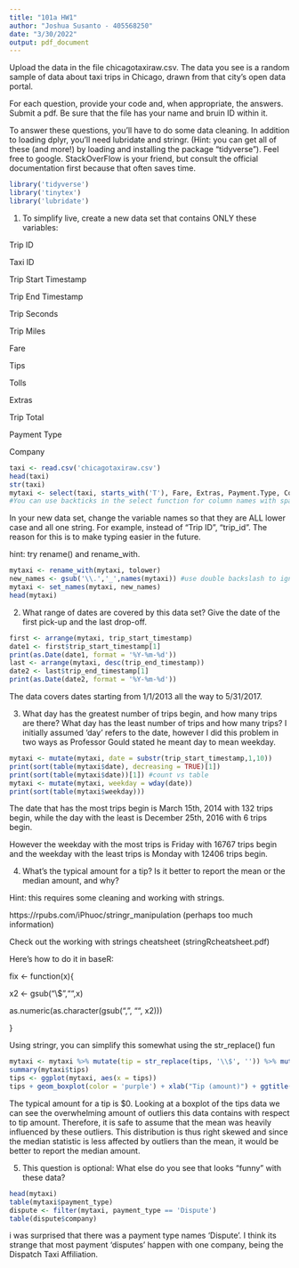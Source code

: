 ```yaml
---
title: "101a HW1"
author: "Joshua Susanto - 405568250"
date: "3/30/2022"
output: pdf_document
---
```


Upload the data in the file chicagotaxiraw.csv.  The data you see is a random sample of data about taxi trips in Chicago, drawn from that city's open data portal.

For each question, provide your code and, when appropriate, the answers.  Submit a pdf. Be sure that the file has your name and bruin ID within it.

To answer these questions, you'll have to do some data cleaning. In addition to loading dplyr, you'll need lubridate and stringr. (Hint: you can get all of these (and more!) by loading and installing the package "tidyverse").  Feel free to google.  StackOverFlow is your friend, but consult the official documentation first because that often saves time.

```r
library('tidyverse')
library('tinytex')
library('lubridate')
```

1) To simplify live, create a new data set that contains ONLY these variables:

Trip ID

Taxi ID

Trip Start Timestamp

Trip End Timestamp

Trip Seconds

Trip Miles

Fare

Tips

Tolls

Extras

Trip Total

Payment Type

Company

```r
taxi <- read.csv('chicagotaxiraw.csv')
head(taxi)
str(taxi)
mytaxi <- select(taxi, starts_with('T'), Fare, Extras, Payment.Type, Company)
#You can use backticks in the select function for column names with spaces or other special characters
```

In your new data set, change the variable names so that they are ALL lower case and all one string.  For example, instead of "Trip ID", "trip_id".  The reason for this is to make typing easier in the future.

hint: try rename() and rename_with.

```r
mytaxi <- rename_with(mytaxi, tolower)
new_names <- gsub('\\.','_',names(mytaxi)) #use double backslash to ignore period operator
mytaxi <- set_names(mytaxi, new_names)
head(mytaxi)
```


2) What range of dates are covered by this data set? Give the date of the first pick-up and the last drop-off.
```r
first <- arrange(mytaxi, trip_start_timestamp)
date1 <- first$trip_start_timestamp[1]
print(as.Date(date1, format = '%Y-%m-%d'))
last <- arrange(mytaxi, desc(trip_end_timestamp))
date2 <- last$trip_end_timestamp[1]
print(as.Date(date2, format = '%Y-%m-%d'))
```
The data covers dates starting from 1/1/2013 all the way to 5/31/2017.

3) What day has the greatest number of trips begin, and how many trips are there? What day has the least number of trips and how many trips? I initially assumed 'day' refers to the date, however I did this problem in two ways as Professor Gould stated he meant day to mean weekday.
```r
mytaxi <- mutate(mytaxi, date = substr(trip_start_timestamp,1,10))
print(sort(table(mytaxi$date), decreasing = TRUE)[1])
print(sort(table(mytaxi$date))[1]) #count vs table
mytaxi <- mutate(mytaxi, weekday = wday(date))
print(sort(table(mytaxi$weekday)))
```
The date that has the most trips begin is March 15th, 2014 with 132 trips begin, while the day with the least is December 25th, 2016 with 6 trips begin.

However the weekday with the most trips is Friday with 16767 trips begin and the weekday with the least trips is Monday with 12406 trips begin.


4) What's the typical amount for a tip? Is it better to report the mean or the median amount, and why?

Hint: this requires some cleaning and working with strings.

https://rpubs.com/iPhuoc/stringr_manipulation (perhaps too much information)

Check out the working with strings cheatsheet (stringRcheatsheet.pdf)

Here's how to do it in baseR:

fix <- function(x){

  x2 <- gsub("\\$","",x)

  as.numeric(as.character(gsub(",", "", x2)))

}

Using stringr, you can simplify this somewhat using the str_replace() fun
```r
mytaxi <- mytaxi %>% mutate(tip = str_replace(tips, '\\$', '')) %>% mutate(tips = as.numeric(tip))
summary(mytaxi$tips)
tips <- ggplot(mytaxi, aes(x = tips)) 
tips + geom_boxplot(color = 'purple') + xlab("Tip (amount)") + ggtitle('Boxplot of Tips')
```


The typical amount for a tip is $0. Looking at a boxplot of the tips data we can see the overwhelming amount of outliers this data contains with respect to tip amount. Therefore, it is safe to assume that the mean was heavily influenced by these outliers. This distribution is thus right skewed and since the median statistic is less affected by outliers than the mean, it would be better to report the median amount.


5) This question is optional:  What else do you see that looks "funny" with these data?
```r
head(mytaxi)
table(mytaxi$payment_type)
dispute <- filter(mytaxi, payment_type == 'Dispute')
table(dispute$company)
```
i was surprised that there was a payment type names 'Dispute'. I think its strange that most payment 'disputes' happen with one company, being the Dispatch Taxi Affiliation.
